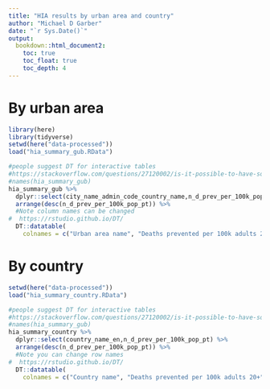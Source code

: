 ```yaml
---
title: "HIA results by urban area and country"
author: "Michael D Garber"
date: "`r Sys.Date()`"
output:
  bookdown::html_document2:
    toc: true
    toc_float: true
    toc_depth: 4
---
```


# By urban area
```r
library(here)
library(tidyverse)
setwd(here("data-processed"))
load("hia_summary_gub.RData")

#people suggest DT for interactive tables
#https://stackoverflow.com/questions/27120002/is-it-possible-to-have-sortable-interactive-table-in-rmarkdown
#names(hia_summary_gub)
hia_summary_gub %>% 
  dplyr::select(city_name_admin_code_country_name,n_d_prev_per_100k_pop_pt) %>% 
  arrange(desc(n_d_prev_per_100k_pop_pt)) %>% 
  #Note column names can be changed
#  https://rstudio.github.io/DT/
  DT::datatable(
    colnames = c("Urban area name", "Deaths prevented per 100k adults 20+")) 
```

# By country
```r
setwd(here("data-processed"))
load("hia_summary_country.RData")

#people suggest DT for interactive tables
#https://stackoverflow.com/questions/27120002/is-it-possible-to-have-sortable-interactive-table-in-rmarkdown
#names(hia_summary_gub)
hia_summary_country %>% 
  dplyr::select(country_name_en,n_d_prev_per_100k_pop_pt) %>% 
  arrange(desc(n_d_prev_per_100k_pop_pt)) %>% 
  #Note you can change row names
#  https://rstudio.github.io/DT/
  DT::datatable(
    colnames = c("Country name", "Deaths prevented per 100k adults 20+")) 
```